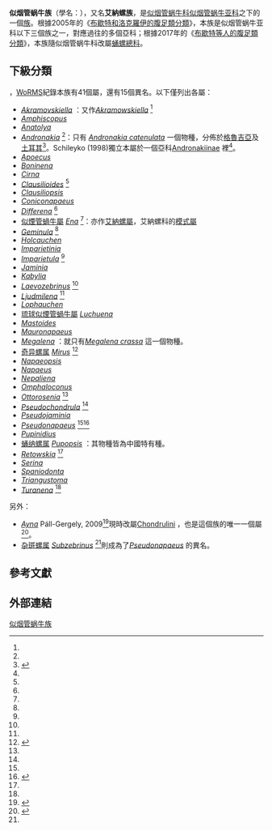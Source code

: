 {{Automatic taxobox
 |taxon=Enini |display_parents=5
 |authority=B. B. Woodward, 1903 (1880)
 | subdivision_ranks = [[屬_(生物)|屬]]
 | subdivision =  [[#下級分類|見內文]]
 | synonyms_ref = <ref name="Bouchet 2005" />
 | synonyms =
* [[Napaeinae|Napaeinae]] A. J. Wagner, 1928
* [[Jaminiinae|Jaminiinae]] [[Thiele|Thiele]], 1931
* [[Pseudonapaeinae|Pseudonapaeinae]] Schileyko, 1978
* [[Retowskiinae|Retowskiinae]] Schileyko, 1978
* [[Andronakiinae|Andronakiinae]] Schileyko, 1998
}}

'''似烟管蜗牛族'''（學名：{{lang|la|Enini}}），又名'''艾納螺族'''，是[[似烟管蜗牛科|似烟管蜗牛科]][[似烟管蜗牛亚科|似烟管蜗牛亚科]]之下的一個[[族_(生物)|族]]{{r|WoRMS_994924}}。根據2005年的《[[布歇特和洛克羅伊的腹足類分類_(2005年)|布歇特和洛克羅伊的腹足類分類]]》，本族是似烟管蜗牛亚科以下三個族之一{{r|Bouchet 2005}}，對應過往的多個亞科；根據2017年的《[[布歇特等人的腹足類分類_(2017年)|布歇特等人的腹足類分類]]》，本族隨似烟管蜗牛科改屬[[蛹螺總科|蛹螺總科]]{{r|Bouchet 2017}}。

==下級分類==
{{as of|2018|5|10}}，[[WoRMS|WoRMS]]紀錄本族有41個屬，還有15個異名。以下僅列出各屬{{r|WoRMS_994924}}：
* ''[[Akramovskiella|Akramovskiella]]'' {{small|Schileyko, 1984}}：又作''[[Akramowskiella|Akramowskiella]]'' {{small|Schileyko, 1984}}<ref name="Kantor 2009"/>
* ''[[Amphiscopus|Amphiscopus]]'' {{small|Westerlund, 1887}}
* ''[[Anatolya|Anatolya]]'' {{small|Páll-Gergely & Bank, 2016}}
* ''[[Andronakia|Andronakia]]'' {{small|Lindholm, 1913}}<ref name="Kantor 2009"/>：只有 ''[[Andronakia_catenulata|Andronakia catenulata]]'' {{small|(Lindholm, 1913)}}一個物種{{r|WoRMS_996243}}，分佈於[[格魯吉亞|格魯吉亞]]及[[土耳其|土耳其]]<ref>{{Cite web |url=http://www.bagniliggia.it/WMSD/HtmSpecies/3843801410.htm |title=存档副本 |accessdate=2018-10-30 |archive-date=2018-10-31 |archive-url=https://web.archive.org/web/20181031052352/http://www.bagniliggia.it/WMSD/HtmSpecies/3843801410.htm |dead-url=no }}</ref>。Schileyko (1998)獨立本屬於一個亞科[[Andronakiinae|Andronakiinae]] {{small|Schileyko, 1998}}裡<ref name="Schileyko 1998" />。
* ''[[Apoecus|Apoecus]]'' {{small|Möllendorff, 1902}}
* ''[[Boninena|Boninena]]'' {{small|Habe, 1956}}
* ''[[Cirna|Cirna]]'' {{small|Pallary, 1928}}
* ''[[Clausilioides|Clausilioides]]'' {{small|Lindholm, 1925}}<ref name="Kantor 2009"/>
* ''[[Clausiliopsis|Clausiliopsis]]'' {{small|Möllendorff, 1901}}
* ''[[Coniconapaeus|Coniconapaeus]]'' {{small|Abbes, Nouira & Neubert, 2009}}
* ''[[Differena|Differena]]'' {{small|Schileyko, 1984}}<ref name="Kantor 2009"/>
* [[似煙管蝸牛屬|似煙管蝸牛屬]] ''[[Ena_(gastropod)|Ena]]'' {{small|[[William_Turton|W. Turton]], 1831}}<ref name="Kantor 2009"/>：亦作[[艾納螺屬|艾納螺屬]]，艾納螺科的[[模式屬|模式屬]]
* ''[[Geminula|Geminula]]'' {{small|Lindholm, 1925}}<ref name="Kantor 2009"/>
* ''[[Holcauchen|Holcauchen]]'' {{small|Möllendorff, 1901}}
* ''[[Imparietinia|Imparietinia]]'' {{small|Lindholm, 1925}}
* ''[[Imparietula|Imparietula]]'' {{small|Lindholm, 1925}}<ref name="Kantor 2009"/>
* ''[[Jaminia|Jaminia]]'' {{small|[[Antoine_Risso|Risso]], 1826}}
* ''[[Kabylia|Kabylia]]'' {{small|Pallary, 1928}}
* ''[[Laevozebrinus|Laevozebrinus]]'' {{small|Lindholm, 1925}}<ref name="Kantor 2009"/>
* ''[[Ljudmilena|Ljudmilena]]'' {{small|Schileyko, 1984}}<ref name="Kantor 2009"/>
* ''[[Lophauchen|Lophauchen]]'' {{small|Möllendorff, 1901}}
* [[琉球似煙管蝸牛屬|琉球似煙管蝸牛屬]] ''[[Luchuena|Luchuena]]'' {{small|Habe, 1956}}
* ''[[Mastoides|Mastoides]]'' {{small|Westerlund, 1896}}{{r|Schileyko 2007|Kantor 2009}}
* ''[[Mauronapaeus|Mauronapaeus]]'' {{small|Kobelt, 1899}}
* ''[[Megalena|Megalena]]'' {{small|Hausdorf, 1999}}{{r|Hausdorf 1999}}：就只有''[[Megalena_crassa|Megalena crassa]]'' {{small|(Retowski, 1887)}}這一個物種。
* [[奇异螺属|奇异螺属]] ''[[Mirus|Mirus]]'' {{small|Albers, 1850}}<ref>{{WoRMS |id=996262 |title=Mirus Albers, 1850 |db=MolluscaBase |date=2017-06-15 |access-date=2018-05-11 }}</ref>
* ''[[Napaeopsis|Napaeopsis]]'' {{small|Sturany & A.J. Wagner, 1914}}
* ''[[Napaeus|Napaeus]]'' {{small|Albers, 1850}}
* ''[[Nepaliena|Nepaliena]]'' {{small|Schileyko & Frank, 1994}}
* ''[[Omphaloconus|Omphaloconus]]'' {{small|Westerlund, 1887}}
* ''[[Ottorosenia|Ottorosenia]]'' {{small|Muratov, 1992}}<ref name="Kantor 2009"/>
* ''[[Pseudochondrula|Pseudochondrula]]'' {{small|P. Hesse, 1933}}<ref name="Kantor 2009"/>
* ''[[Pseudojaminia|Pseudojaminia]]'' {{small|Páll-Gergely & Bank, 2016}}
* ''[[Pseudonapaeus|Pseudonapaeus]]'' {{small|Westerlund, 1887}}<ref name="Kantor 2009"/><ref name="WoRMS_996269">{{WoRMS |id=996269 |title=''Pseudonapaeus'' Westerlund, 1887 |db=MolluscaBase |date=2017-06-15 |access-date=2018-05-10 }}</ref>
* ''[[Pupinidius|Pupinidius]]'' {{small|Möllendorff, 1901}}
* [[蛹纳螺属|蛹纳螺属]] ''[[Pupopsis|Pupopsis]]'' {{small|Sturany, 1900}}：其物種皆為中國特有種{{r|Wu et Gao 2010|zgdwz|page2=149-166}}。
* ''[[Retowskia|Retowskia]]'' {{small|O. Boettger, 1881}}<ref name="Kantor 2009"/>
* ''[[Serina|Serina]]'' {{small|Gredler, 1898}}
* ''[[Spaniodonta|Spaniodonta]]'' {{small|Kobelt & Möllendorff, 1902}}
* ''[[Triangustoma|Triangustoma]]'' {{small|Schileyko, 1984}}
* ''[[Turanena|Turanena]]'' {{small|Lindholm, 1922}}<ref name="Kantor 2009"/>

另外：
* ''[[Ayna_(gastropod)|Ayna]]'' Páll-Gergely, 2009<ref>{{cite journal|last=Páll-Gergely|first=Barna|title=REVISION OF THE TURKISH RAMUSCULUS TAXA WITH DESCRIPTION OF AYNA GEN. NOV. (GASTROPODA: PULMONATA: ENIDAE)|year=2009|volume=40|issue=1|pages=73–77}}</ref>現時改屬[[Chondrulini|Chondrulini]] {{small|Wenz, 1923}}，也是這個族的唯一一個屬<ref>{{WoRMS |id=996228 |title=''Ayna'' Páll-Gergely, 2009 |db=MolluscaBase |date=2017-06-15 |access-date=2018-05-10 }}</ref>。
* [[杂斑螺属|杂斑螺属]] ''[[Subzebrinus|Subzebrinus]]'' {{small|Westerlund, 1887}}<ref name="Kantor 2009"/>則成為了''[[Pseudonapaeus|Pseudonapaeus]]'' {{small|Westerlund, 1887}}的異名{{r|WoRMS_996269}}。

==參考文獻==
{{reflist |refs=
<ref name="Bouchet 2005">{{Bouchet 2005}}</ref>
<ref name="Bouchet 2017">{{Bouchet 2017}}</ref>
<ref name="Hausdorf 1999">{{cite journal |url=http://www.biologie.uni-hamburg.de/zim/mollu/literatur/Megalena99.pdf |format=PDF |archive-url=https://web.archive.org/web/20061102000210/http://www.biologie.uni-hamburg.de/zim/mollu/literatur/Megalena99.pdf |last1=Hausdorf |first1=H. |year=1999 |title=A new genus of the Buliminidae from Turkey (Gastropoda: Stylommatophora) |journal=''[[Journal_of_Natural_History|Journal of Natural History]]'' |volume=33 |pages=149-154 |date=2006-11-02 |archive-date=2006-11-02 |language=en |access-date=2018-05-10 |dead-url=no }}</ref>
<ref name="Kantor 2009">{{cite book
 |url=http://www.ruthenica.com/documents/Continental_Russian_molluscs_ver2-3.pdf
 |format=[[PDF|PDF]]
 |last1=Kantor
 |first1=Yu I.
 |last2=Vinarski
 |first2=M. V.
 |last3=Schileyko
 |first3=A. A.
 |last4=Sysoev
 |first4=A. V.
 |title=Catalogue of the continental mollusks of Russia and adjacent territories
 |edition=Version 2.3
 |date=2009-12-22
 |access-date=2018-05-10
 |archive-date=2018-12-22
 |archive-url=https://web.archive.org/web/20181222171437/http://www.ruthenica.com/documents/Continental_Russian_molluscs_ver2-3.pdf
 |dead-url=no
 }}</ref>
<ref name="Schileyko 2007">{{cite journal |url=http://www.ruthenica.com/documents/Schileyko_85-87_abstract.pdf |last=Schileyko |first=A. A. |year=2007 |title=On the genus ''Mastoides'' Westerlund, 1896 (Pulmonata, Enidae) |journal=''[[Ruthenica|Ruthenica]]'' |volume=17 |issue=1-2 |pages=85-87 |access-date=2018-05-10 |archive-date=2020-07-15 |archive-url=https://web.archive.org/web/20200715172053/http://www.ruthenica.com/documents/Schileyko_85-87_abstract.pdf |dead-url=no }}</ref>
<ref name="WoRMS_994924">{{WoRMS |id=994924 |title=Enini B.B. Woodward, 1903 (1880) |db=MolluscaBase |date=2017-06-14 |access-date=2018-05-10 }}</ref>
<ref name="Wu et Gao 2010">{{cite journal
 |url=http://www.mapress.com/zootaxa/2010/f/z02725p027f.pdf
 |first1=Min
 |last1=Wu
 |authorlink1=吴岷
 |first2=LinHui
 |last2=Gao
 |year=2010
 |title=A review of the genus Pupopsis Gredler, 1898 (Gastropoda: Stylommatophora: Enidae), with the descriptions of eight new species from China
 |journal=[[Zootaxa|Zootaxa]]
 |volume=2725
 |pages=1–27
 |date=2010-12-17
 |access-date=2018-08-16
 |language=en
 |archive-date=2019-07-24
 |archive-url=https://web.archive.org/web/20190724214710/https://www.mapress.com/zootaxa/2010/f/z02725p027f.pdf
 |dead-url=no
 }}</ref>
<ref name="zgdwz">{{中國動物志/W58
 |url=http://www.ecsponline.com/goods.php?id=192028
 |access-date=2018-12-27 }}</ref>
}}

==外部連結==
{{Taxonbar}}
[[Category:似烟管蜗牛族|]]